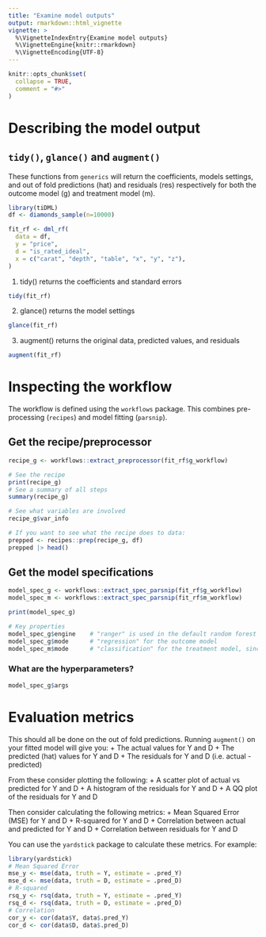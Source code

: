 ```yaml
---
title: "Examine model outputs"
output: rmarkdown::html_vignette
vignette: >
  %\VignetteIndexEntry{Examine model outputs}
  %\VignetteEngine{knitr::rmarkdown}
  %\VignetteEncoding{UTF-8}
---
```


```r
knitr::opts_chunk$set(
  collapse = TRUE,
  comment = "#>"
)
```

# Describing the model output

## `tidy()`, `glance()` and `augment()`

These functions from `generics` will return the coefficients, models settings, and out of fold predictions (hat) and residuals (res) respectively for both the outcome model (g) and treatment model (m).

```r
library(tiDML)
df <- diamonds_sample(n=10000)

fit_rf <- dml_rf(
  data = df,
  y = "price",
  d = "is_rated_ideal",
  x = c("carat", "depth", "table", "x", "y", "z"),
)
```

1. tidy() returns the coefficients and standard errors
```r
tidy(fit_rf)
```
2. glance() returns the model settings
```r
glance(fit_rf)
```
3. augment() returns the original data, predicted values, and residuals
```r
augment(fit_rf)
```

# Inspecting the workflow

The workflow is defined using the `workflows` package. This combines pre-processing (`recipes`) and model fitting (`parsnip`).

## Get the recipe/preprocessor

```r
recipe_g <- workflows::extract_preprocessor(fit_rf$g_workflow)

# See the recipe
print(recipe_g)
# See a summary of all steps
summary(recipe_g)

# See what variables are involved
recipe_g$var_info

# If you want to see what the recipe does to data:
prepped <- recipes::prep(recipe_g, df)
prepped |> head()
```

## Get the model specifications
```r
model_spec_g <- workflows::extract_spec_parsnip(fit_rf$g_workflow)
model_spec_m <- workflows::extract_spec_parsnip(fit_rf$m_workflow)

print(model_spec_g)

# Key properties
model_spec_g$engine    # "ranger" is used in the default random forest
model_spec_g$mode      # "regression" for the outcome model
model_spec_m$mode      # "classification" for the treatment model, since it's binary  
```

### What are the hyperparameters?
```r
model_spec_g$args
```

# Evaluation metrics

This should all be done on the out of fold predictions. Running `augment()` on your fitted model will give you:
+ The actual values for Y and D
+ The predicted (hat) values for Y and D 
+ The residuals for Y and D (i.e. actual - predicted)

From these consider plotting the following:
+ A scatter plot of actual vs predicted for Y and D
+ A histogram of the residuals for Y and D
+ A QQ plot of the residuals for Y and D

Then consider calculating the following metrics:
+ Mean Squared Error (MSE) for Y and D
+ R-squared for Y and D
+ Correlation between actual and predicted for Y and D
+ Correlation between residuals for Y and D

You can use the `yardstick` package to calculate these metrics. For example:
```r
library(yardstick)
# Mean Squared Error
mse_y <- mse(data, truth = Y, estimate = .pred_Y)
mse_d <- mse(data, truth = D, estimate = .pred_D)
# R-squared
rsq_y <- rsq(data, truth = Y, estimate = .pred_Y)
rsq_d <- rsq(data, truth = D, estimate = .pred_D)
# Correlation
cor_y <- cor(data$Y, data$.pred_Y)
cor_d <- cor(data$D, data$.pred_D)
```